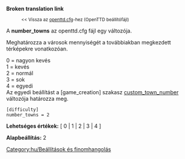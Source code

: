 '''Broken translation link'''
:<small><< Vissza az [[Main/hu/openttd.cfg|openttd.cfg]]-hez (OpenTTD beállítófájl)</small>


A '''number_towns''' az openttd.cfg fájl egy változója.

Meghatározza a városok mennyiségét a továbbiakban megkezdett térképekre vonatkozóan.

0 = nagyon kevés<br>
1 = kevés<br>
2 = normál<br>
3 = sok<br>
4 = egyedi<br>

Az egyedi beállítást a <nowiki>[game_creation]</nowiki> szakasz [[Main/hu/custom town number|custom_town_number]] változója határozza meg.

<pre>
[difficulty]
number_towns = 2
</pre>

'''Lehetséges értékek:''' [ 0 | 1 | 2 | 3 | 4 ]

'''Alapbeállítás:''' 2


[[Category:hu/Beállítások és finomhangolás]]